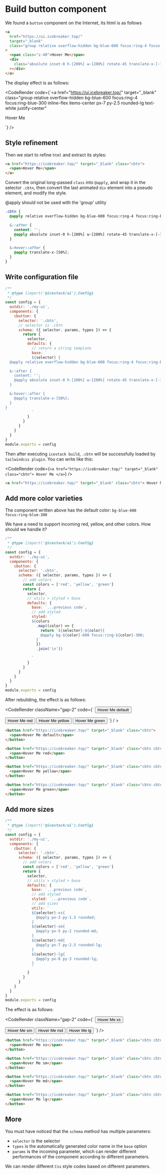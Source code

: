 
# Build button component

We found a `button` component on the Internet, its html is as follows

```html
<a
  href="https://ui.icebreaker.top/"
  target="_blank"
  class="group relative overflow-hidden bg-blue-600 focus:ring-4 focus:ring-blue-300 inline-flex items-center px-7 py-2.5 rounded-lg text-white justify-center"
>
  <span class="z-40">Hover Me</span>
  <div
    class="absolute inset-0 h-[200%] w-[200%] rotate-45 translate-x-[-75%] transition-all group-hover:scale-100 bg-white/30 group-hover:translate-x-[50%] z-20 duration-1000"
  ></div>
</a>
```

The display effect is as follows:

<CodeRender
  code={`<a
  href="https://ui.icebreaker.top/"
  target="_blank"
  class="group relative overflow-hidden bg-blue-600 focus:ring-4 focus:ring-blue-300 inline-flex items-center px-7 py-2.5 rounded-lg text-white justify-center"
>
  <span class="z-40">Hover Me</span>
  <div class="absolute inset-0 h-[200%] w-[200%] rotate-45 translate-x-[-75%] transition-all group-hover:scale-100 bg-white/30 group-hover:translate-x-[50%] z-20 duration-1000"></div>
</a>`}
/>

## Style refinement

Then we start to refine `html` and extract its styles:

```html
<a href="https://icebreaker.top/" target="_blank" class="cbtn">
  <span>Hover Me</span>
</a>
```

Convert the original long-passed `class` into `@apply`, and wrap it in the selector `.cbtn`, then convert the last animated `div` element into a pseudo element, and modify the style.

<Callout type="info">@apply should not be used with the 'group' utility</Callout>

```scss
.cbtn {
  @apply relative overflow-hidden bg-blue-600 focus:ring-4 focus:ring-blue-300 inline-flex items-center px-7 py-2.5 rounded-lg text-white justify-center;

  &::after {
    content: '';
    @apply absolute inset-0 h-[200%] w-[200%] rotate-45 translate-x-[-75%] transition-all bg-white/30 z-20 duration-1000;
  }

  &:hover::after {
    @apply translate-x-[50%];
  }
}
```

## Write configuration file

```js
/**
 * @type {import('@icestack/ui').Config}
 */
const config = {
  outdir: './my-ui',
  components: {
    cbutton: {
      selector: '.cbtn',
      // selector is .cbtn
      schema: ({ selector, params, types }) => {
        return {
          selector,
          defaults: {
            // return a string template
            base: `
            ${selector} {
  @apply relative overflow-hidden bg-blue-600 focus:ring-4 focus:ring-blue-300 inline-flex items-center px-7 py-2.5 rounded-lg text-white justify-center;

  &::after {
    content: '';
    @apply absolute inset-0 h-[200%] w-[200%] rotate-45 translate-x-[-75%] transition-all bg-white/30 z-20 duration-1000;
  }

  &:hover::after {
    @apply translate-x-[50%];
  }
}
            `
          }
        }
      }
    }
  }
}
module.exports = config
```

Then after executing `icestack build`, `.cbtn` will be successfully loaded by `tailwindcss plugin`. You can write like this:

<CodeRender
  code={`
<a href="https://icebreaker.top/" target="_blank" class="cbtn">
  Hover Me
</a>
`}
/>

```html
<a href="https://icebreaker.top/" target="_blank" class="cbtn"> Hover Me </a>
```

## Add more color varieties

The component written above has the default color: `bg-blue-600 focus:ring-blue-300`

We have a need to support incoming red, yellow, and other colors. How should we handle it?

```js
/**
 * @type {import('@icestack/ui').Config}
 */
const config = {
  outdir: './my-ui',
  components: {
    cbutton: {
      selector: '.cbtn',
      schema: ({ selector, params, types }) => {
        // add colors
        const colors = ['red', 'yellow', 'green']
        return {
          selector,
          // utils > styled > base
          defaults: {
            base: `...previous code`,
            // add styled
            styled: `
            ${colors
              .map((color) => {
                return `${selector}-${color}{
                @apply bg-${color}-600 focus:ring-${color}-300;
              }`
              })
              .join('\n')}
            
            `
          }
        }
      }
    }
  }
}
module.exports = config
```

After rebuilding, the effect is as follows:

<CodeRender className="gap-2" code={`
<button href="https://icebreaker.top/" target="_blank" class="cbtn">
  <span>Hover Me default</span>
</button>

<button href="https://icebreaker.top/" target="_blank" class="cbtn cbtn-red">
  <span>Hover Me red</span>
</button>

<button href="https://icebreaker.top/" target="_blank" class="cbtn cbtn-yellow">
  <span>Hover Me yellow</span>
</button>

<button href="https://icebreaker.top/" target="_blank" class="cbtn cbtn-green">
  <span>Hover Me green</span>
</button>
`} / >

```html
<button href="https://icebreaker.top/" target="_blank" class="cbtn">
  <span>Hover Me default</span>
</button>

<button href="https://icebreaker.top/" target="_blank" class="cbtn cbtn-red">
  <span>Hover Me red</span>
</button>

<button href="https://icebreaker.top/" target="_blank" class="cbtn cbtn-yellow">
  <span>Hover Me yellow</span>
</button>

<button href="https://icebreaker.top/" target="_blank" class="cbtn cbtn-green">
  <span>Hover Me green</span>
</button>
```

## Add more sizes

```js
/**
 * @type {import('@icestack/ui').Config}
 */
const config = {
  outdir: './my-ui',
  components: {
    cbutton: {
      selector: '.cbtn',
      schema: ({ selector, params, types }) => {
        // add colors
        const colors = ['red', 'yellow', 'green']
        return {
          selector,
          // utils > styled > base
          defaults: {
            base: `...previous code`,
            // add styled
            styled: `...previous code`,
            // add sizes
            utils: `
            ${selector}-xs{
              @apply px-3 py-1.5 rounded;
            }
            ${selector}-sm{
              @apply px-5 py-2 rounded-md;
            }
            ${selector}-md{
              @apply px-7 py-2.5 rounded-lg;
            }
            ${selector}-lg{
              @apply px-8 py-3 rounded-lg;
            }
            `
          }
        }
      }
    }
  }
}
module.exports = config
```

The effect is as follows:

<CodeRender className="gap-2" code={`
<button href="https://icebreaker.top/" target="_blank" class="cbtn cbtn-xs">
  <span>Hover Me xs</span>
</button>

<button href="https://icebreaker.top/" target="_blank" class="cbtn cbtn-sm">
  <span>Hover Me sm</span>
</button>

<button href="https://icebreaker.top/" target="_blank" class="cbtn cbtn-md">
  <span>Hover Me md</span>
</button>

<button href="https://icebreaker.top/" target="_blank" class="cbtn cbtn-lg">
  <span>Hover Me lg</span>
</button>
`} />

```html
<button href="https://icebreaker.top/" target="_blank" class="cbtn cbtn-xs">
  <span>Hover Me xs</span>
</button>

<button href="https://icebreaker.top/" target="_blank" class="cbtn cbtn-sm">
  <span>Hover Me sm</span>
</button>

<button href="https://icebreaker.top/" target="_blank" class="cbtn cbtn-md">
  <span>Hover Me md</span>
</button>

<button href="https://icebreaker.top/" target="_blank" class="cbtn cbtn-lg">
  <span>Hover Me lg</span>
</button>
```

## More

You must have noticed that the `schema` method has multiple parameters:

- `selector` is the selector
- `types` is the automatically generated color name in the `base` option
- `params` is the incoming parameter, which can render different performances of the component according to different parameters.

We can render different `Css` style codes based on different parameters.
